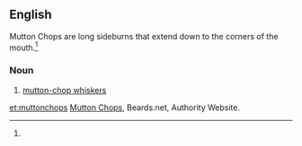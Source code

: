 ==English==
Mutton Chops are long sideburns that extend down to the corners of the mouth.<ref><ref name="Beards.net" /><references />
===Noun===
{{en-noun|-}}

# [[mutton-chop whiskers]]

[[et:muttonchops]]
[http://beards.net/styles/mutton-chops Mutton Chops], Beards.net, Authority Website.